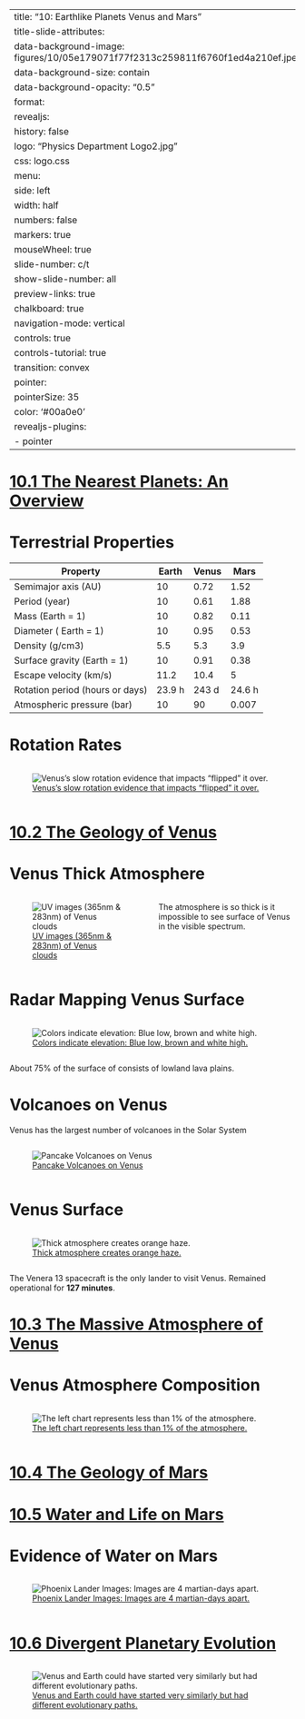 
---
title: "10: Earthlike Planets Venus and Mars"
title-slide-attributes:
    data-background-image: figures/10/05e179071f77f2313c259811f6760f1ed4a210ef.jpeg
    data-background-size: contain
    data-background-opacity: "0.5"
format:
  revealjs:
    history: false
    logo: "Physics Department Logo2.jpg"
    css: logo.css
    menu:
      side: left
      width: half
      numbers: false
      markers: true
    mouseWheel: true
    slide-number: c/t 
    show-slide-number: all
    preview-links: true
    chalkboard: true
    navigation-mode: vertical
    controls: true
    controls-tutorial: true
    transition: convex
    pointer:
      pointerSize: 35
      color: '#00a0e0'
revealjs-plugins:
  - pointer
---


# [10.1 The Nearest Planets: An Overview](https://openstax.org/books/astronomy-2e/pages/10-1-the-nearest-planets-an-overview)

# Terrestrial Properties {.smaller}

|Property|Earth|Venus|Mars|
|--------|-----|-----|----|
|Semimajor axis (AU)|10|0.72|1.52|
|Period (year)|10|0.61|1.88|
|Mass (Earth = 1)|10|0.82|0.11|
|Diameter ( Earth = 1)|10|0.95|0.53|
|Density (g/cm3)|5.5|5.3|3.9|
|Surface gravity (Earth = 1)|10|0.91|0.38|
|Escape velocity (km/s)|11.2|10.4|5|
|Rotation period (hours or days)|23.9 h|243 d|24.6 h|
|Atmospheric pressure (bar)|10|90|0.007|


# Rotation Rates


:::: {.columns}

::: {.column width="85%"}
::: {.callout-note appearance="minimal"}
![[Venus's slow rotation evidence that impacts "flipped" it over.](https://youtu.be/qhJrpzsKEXo) ](figures/10/The_eight_planets-Axial_Tilt.gif){#fig-planets-rotations fig-align="center"}
::: 
:::

::::

# [10.2 The Geology of Venus](https://openstax.org/books/astronomy-2e/pages/10-2-the-geology-of-venus)

# Venus Thick Atmosphere


:::: {.columns}

::: {.column width="50%"}
::: {.callout-note appearance="minimal"}
![[UV images (365nm & 283nm) of Venus clouds](https://www.flickr.com/photos/53460575@N03/50513674188/) ](figures/10/Venus_-_December_23_2016.png){#fig-venus-uv-atmo fig-align="center"}
::: 
:::


::: {.column width="50%"}
The atmosphere is so thick is it impossible to see surface of Venus in the visible spectrum. 
:::

::::

# Radar Mapping Venus Surface


:::: {.columns}

::: {.column width="85%"}
::: {.callout-note appearance="minimal"}
![[Colors indicate elevation: Blue low, brown and white high.](https://openstax.org/books/astronomy-2e/pages/10-2-the-geology-of-venus#OSC_Astro_10_02_RadarMap) ](figures/10/6a3bbcbce25c5849882fcc46f924d92d5828b9a2.webp){#fig-venus-radar fig-align="center"}
::: 
:::

::::

About 75% of the surface of consists of lowland lava plains.

# Volcanoes on Venus

Venus has the largest number of volcanoes in the Solar System


:::: {.columns}

::: {.column width="50%"}
::: {.callout-note appearance="minimal"}
![[Pancake Volcanoes on Venus](https://openstax.org/books/astronomy-2e/pages/10-2-the-geology-of-venus#OSC_Astro_10_02_Pancake) ](figures/10/pancake-volcanoes.png
){#fig-pancake-volcanoes fig-align="center"}
::: 
:::

::::

# Venus Surface

:::: {.columns}

::: {.column width="95%"}
::: {.callout-note appearance="minimal"}
![[Thick atmosphere creates orange haze.](https://openstax.org/books/astronomy-2e/pages/10-2-the-geology-of-venus#OSC_Astro_10_02_VenusSurfal) ](figures/10/bfbe2452da497da4c54a4dc2992b49e0aab31c85.webp){#fig-venera13 fig-align="center"}
::: 
:::

::::
 
The Venera 13 spacecraft is the only lander to visit Venus. Remained operational for **127 minutes**.



# [10.3 The Massive Atmosphere of Venus](https://openstax.org/books/astronomy-2e/pages/10-3-the-massive-atmosphere-of-venus)

# Venus Atmosphere Composition


:::: {.columns}

::: {.column width="85%"}
::: {.callout-note appearance="minimal"}
![[The left chart represents less than 1% of the atmosphere.](https://commons.wikimedia.org/wiki/File:AtmosphereofVenus.svg) ](figures/10/AtmosphereofVenus.svg){#fig-venus-atmo-pie-chart fig-align="center"}
::: 
:::

::::

# {background-image="figures/10/old09-pg_0033.svg" background-size="75%"}
 
# {background-image="figures/10/old08-pg_0047.svg" background-size="75%"}

# [10.4 The Geology of Mars](https://openstax.org/books/astronomy-2e/pages/10-4-the-geology-of-mars)
# {background-image="figures/10/old08-pg_0044.svg" background-size="75%"}

# {background-image="figures/10/old08-pg_0034.svg" background-size="75%"}
# {background-image="figures/10/old08-pg_0043.svg" background-size="75%"}
# {background-image="figures/10/old08-pg_0039.svg" background-size="75%"}
# {background-image="figures/10/old09-pg_0036.svg" background-size="75%"}
# {background-image="figures/10/old09-pg_0037.svg" background-size="75%"}
 

# [10.5 Water and Life on Mars](https://openstax.org/books/astronomy-2e/pages/10-5-water-and-life-on-mars)

# {background-image="figures/10/old08-pg_0045.svg" background-size="75%"}
# Evidence of Water on Mars


:::: {.columns}

::: {.column width="65%"}
::: {.callout-note appearance="minimal"}
![[Phoenix Lander Images: Images are 4 martian-days apart.](https://openstax.org/books/astronomy-2e/pages/10-5-water-and-life-on-mars#OSC_Astro_10_05_Phoenix) ](figures/10/0c7d0f3ebfbf8cf56820f105c5b8973e161cd302.webp){#fig-ice-mars fig-align="center"}
::: 
:::

::::

# {background-image="figures/10/old08-pg_0046.svg" background-size="75%"}
 

# [10.6 Divergent Planetary Evolution](https://openstax.org/books/astronomy-2e/pages/10-6-divergent-planetary-evolution)

 
:::: {.columns}
::: {.column width="95%"}
::: {.callout-note appearance="minimal"}
![[Venus and Earth could have started very similarly but had different evolutionary paths.](https://link.springer.com/article/10.1007/s11214-023-00956-0)](figures/09/11214_2023_956_Fig1_HTML.webp){#fig-divergent-evolution-planets fig-align="center"}
:::
:::
:::: 

